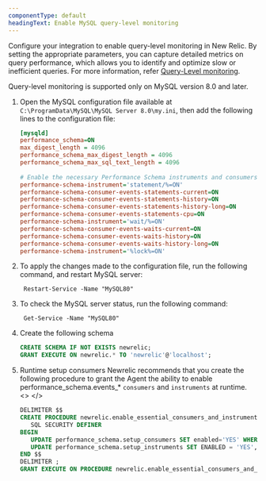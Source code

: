 ```yaml
---
componentType: default
headingText: Enable MySQL query-level monitoring
---
```


Configure your integration to enable query-level monitoring in New Relic. By setting the appropriate parameters, you can capture detailed metrics on query performance, which allows you to identify and optimize slow or inefficient queries. For more information, refer [Query-Level monitoring](/docs/infrastructure/infrastructure-data/query-level-monitoring).


<Callout variant="important">
Query-level monitoring is supported only on MySQL version 8.0 and later.
</Callout>


1. Open the MySQL configuration file available at `C:\ProgramData\MySQL\MySQL Server 8.0\my.ini`, then add the following lines to the configuration file:
   ```ini
   [mysqld]
   performance_schema=ON
   max_digest_length = 4096
   performance_schema_max_digest_length = 4096
   performance_schema_max_sql_text_length = 4096
    
   # Enable the necessary Performance Schema instruments and consumers
   performance-schema-instrument='statement/%=ON'
   performance-schema-consumer-events-statements-current=ON
   performance-schema-consumer-events-statements-history=ON
   performance-schema-consumer-events-statements-history-long=ON
   performance-schema-consumer-events-statements-cpu=ON
   performance-schema-instrument='wait/%=ON'
   performance-schema-consumer-events-waits-current=ON
   performance-schema-consumer-events-waits-history=ON
   performance-schema-consumer-events-waits-history-long=ON
   performance-schema-instrument='%lock%=ON'
   ```

2. To apply the changes made to the configuration file, run the following command, and restart MySQL server:
   ```shell
    Restart-Service -Name "MySQL80"
   ```
3. To check the MySQL server status, run the following command:
   ```shell
    Get-Service -Name "MySQL80"
   ```
4. Create the following schema
   ```sql
   CREATE SCHEMA IF NOT EXISTS newrelic;
   GRANT EXECUTE ON newrelic.* TO 'newrelic'@'localhost';
   ```
5. Runtime setup consumers
   <Callout variant="tip">
   Newrelic recommends that you create the following procedure to grant the Agent the ability to enable performance_schema.events_* `consumers` and `instruments` at runtime.
   </Callout>
   <>&nbsp;</>
   ```sql
   DELIMITER $$
   CREATE PROCEDURE newrelic.enable_essential_consumers_and_instruments()
      SQL SECURITY DEFINER
   BEGIN
      UPDATE performance_schema.setup_consumers SET enabled='YES' WHERE name LIKE 'events_statements_%' OR name LIKE 'events_waits_%';
      UPDATE performance_schema.setup_instruments SET ENABLED = 'YES', TIMED = 'YES' WHERE NAME LIKE 'wait/%' OR NAME LIKE 'statement/%' OR NAME LIKE '%lock%';
   END $$
   DELIMITER ;
   GRANT EXECUTE ON PROCEDURE newrelic.enable_essential_consumers_and_instruments TO 'newrelic'@'localhost';
   ```